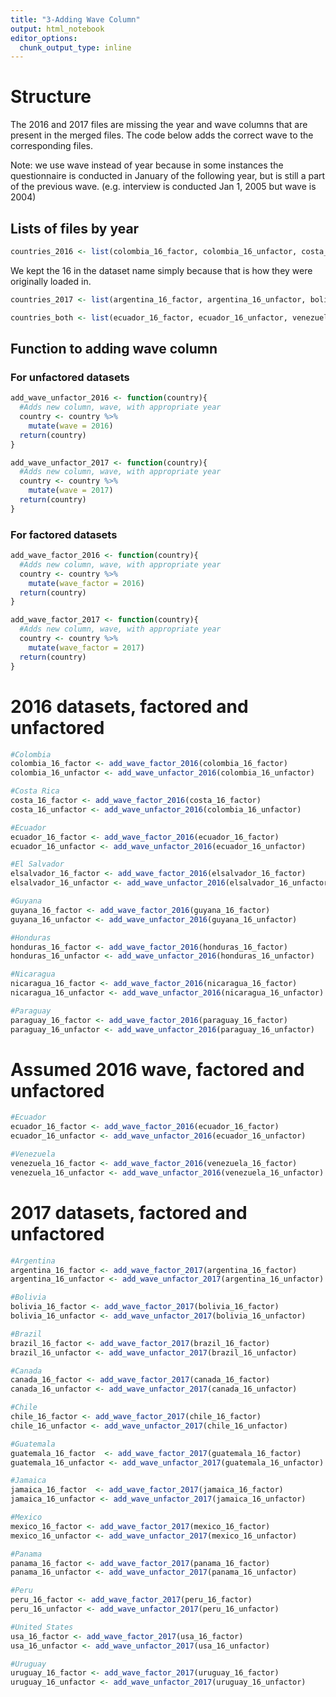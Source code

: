 ```yaml
---
title: "3-Adding Wave Column"
output: html_notebook
editor_options: 
  chunk_output_type: inline
---
```


# Structure

The 2016 and 2017 files are missing the year and wave columns that are present in the merged files. The code below adds the correct wave to the corresponding files.

Note: we use wave instead of year because in some instances the questionnaire is conducted in January of the following year, but is still a part of the previous wave. (e.g. interview is conducted Jan 1, 2005 but wave is 2004)

## Lists of files by year
```r
countries_2016 <- list(colombia_16_factor, colombia_16_unfactor, costa_16_factor, costa_16_unfactor, elsalvador_16_factor, elsalvador_16_unfactor, guyana_16_factor, guyana_16_unfactor, honduras_16_factor, honduras_16_unfactor, nicaragua_16_factor, nicaragua_16_unfactor, paraguay_16_factor, paraguay_16_unfactor)
```

We kept the 16 in the dataset name simply because that is how they were originally loaded in.
```r
countries_2017 <- list(argentina_16_factor, argentina_16_unfactor, bolivia_16_factor, bolivia_16_unfactor, brazil_16_factor, brazil_16_unfactor, canada_16_factor, canada_16_unfactor, chile_16_factor, chile_16_unfactor, guatemala_16_factor, guatemala_16_unfactor, jamaica_16_factor, jamaica_16_unfactor, mexico_16_factor, mexico_16_unfactor, peru_16_factor, peru_16_unfactor, usa_16_factor, usa_16_unfactor, uruguay_16_factor, uruguay_16_unfactor)
```

```r
countries_both <- list(ecuador_16_factor, ecuador_16_unfactor, venezuela_16_factor, venezuela_16_unfactor)
```

## Function to adding wave column
### For unfactored datasets
```r
add_wave_unfactor_2016 <- function(country){
  #Adds new column, wave, with appropriate year
  country <- country %>%
    mutate(wave = 2016)
  return(country)
}
```

```r
add_wave_unfactor_2017 <- function(country){
  #Adds new column, wave, with appropriate year
  country <- country %>%
    mutate(wave = 2017)
  return(country)
}
```

### For factored datasets
```r
add_wave_factor_2016 <- function(country){
  #Adds new column, wave, with appropriate year
  country <- country %>%
    mutate(wave_factor = 2016)
  return(country)
}
```

```r
add_wave_factor_2017 <- function(country){
  #Adds new column, wave, with appropriate year
  country <- country %>%
    mutate(wave_factor = 2017)
  return(country)
}
```

# 2016 datasets, factored and unfactored
```r
#Colombia
colombia_16_factor <- add_wave_factor_2016(colombia_16_factor)
colombia_16_unfactor <- add_wave_unfactor_2016(colombia_16_unfactor)

#Costa Rica
costa_16_factor <- add_wave_factor_2016(costa_16_factor)
costa_16_unfactor <- add_wave_unfactor_2016(colombia_16_unfactor)

#Ecuador
ecuador_16_factor <- add_wave_factor_2016(ecuador_16_factor)
ecuador_16_unfactor <- add_wave_unfactor_2016(ecuador_16_unfactor)

#El Salvador
elsalvador_16_factor <- add_wave_factor_2016(elsalvador_16_factor)
elsalvador_16_unfactor <- add_wave_unfactor_2016(elsalvador_16_unfactor)

#Guyana
guyana_16_factor <- add_wave_factor_2016(guyana_16_factor)
guyana_16_unfactor <- add_wave_unfactor_2016(guyana_16_unfactor)

#Honduras
honduras_16_factor <- add_wave_factor_2016(honduras_16_factor)
honduras_16_unfactor <- add_wave_unfactor_2016(honduras_16_unfactor)

#Nicaragua
nicaragua_16_factor <- add_wave_factor_2016(nicaragua_16_factor)
nicaragua_16_unfactor <- add_wave_unfactor_2016(nicaragua_16_unfactor)

#Paraguay
paraguay_16_factor <- add_wave_factor_2016(paraguay_16_factor)
paraguay_16_unfactor <- add_wave_unfactor_2016(paraguay_16_unfactor)
```

# Assumed 2016 wave, factored and unfactored
```r
#Ecuador
ecuador_16_factor <- add_wave_factor_2016(ecuador_16_factor) 
ecuador_16_unfactor <- add_wave_unfactor_2016(ecuador_16_unfactor)

#Venezuela
venezuela_16_factor <- add_wave_factor_2016(venezuela_16_factor) 
venezuela_16_unfactor <- add_wave_unfactor_2016(venezuela_16_unfactor)
```

# 2017 datasets, factored and unfactored
```r
#Argentina
argentina_16_factor <- add_wave_factor_2017(argentina_16_factor)
argentina_16_unfactor <- add_wave_unfactor_2017(argentina_16_unfactor)

#Bolivia
bolivia_16_factor <- add_wave_factor_2017(bolivia_16_factor)
bolivia_16_unfactor <- add_wave_unfactor_2017(bolivia_16_unfactor)

#Brazil
brazil_16_factor <- add_wave_factor_2017(brazil_16_factor)
brazil_16_unfactor <- add_wave_unfactor_2017(brazil_16_unfactor)

#Canada
canada_16_factor <- add_wave_factor_2017(canada_16_factor)
canada_16_unfactor <- add_wave_unfactor_2017(canada_16_unfactor)

#Chile
chile_16_factor <- add_wave_factor_2017(chile_16_factor)
chile_16_unfactor <- add_wave_unfactor_2017(chile_16_unfactor)

#Guatemala
guatemala_16_factor  <- add_wave_factor_2017(guatemala_16_factor)
guatemala_16_unfactor <- add_wave_unfactor_2017(guatemala_16_unfactor) 

#Jamaica
jamaica_16_factor  <- add_wave_factor_2017(jamaica_16_factor) 
jamaica_16_unfactor <- add_wave_unfactor_2017(jamaica_16_unfactor)

#Mexico
mexico_16_factor <- add_wave_factor_2017(mexico_16_factor)
mexico_16_unfactor <- add_wave_unfactor_2017(mexico_16_unfactor)

#Panama
panama_16_factor <- add_wave_factor_2017(panama_16_factor)
panama_16_unfactor <- add_wave_unfactor_2017(panama_16_unfactor)

#Peru
peru_16_factor <- add_wave_factor_2017(peru_16_factor)
peru_16_unfactor <- add_wave_unfactor_2017(peru_16_unfactor)

#United States
usa_16_factor <- add_wave_factor_2017(usa_16_factor)
usa_16_unfactor <- add_wave_unfactor_2017(usa_16_unfactor)

#Uruguay
uruguay_16_factor <- add_wave_factor_2017(uruguay_16_factor) 
uruguay_16_unfactor <- add_wave_unfactor_2017(uruguay_16_unfactor)
```

